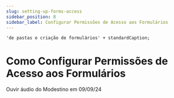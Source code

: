 ```yaml
---
slug: setting-up-forms-access
sidebar_position: 8
sidebar_label: Configurar Permissões de Acesso aos Formulários
---
```


    'de pastas e criação de formulários' + standardCaption;

# Como Configurar Permissões de Acesso aos Formulários

Ouvir áudio do Modestino em 09/09/24
